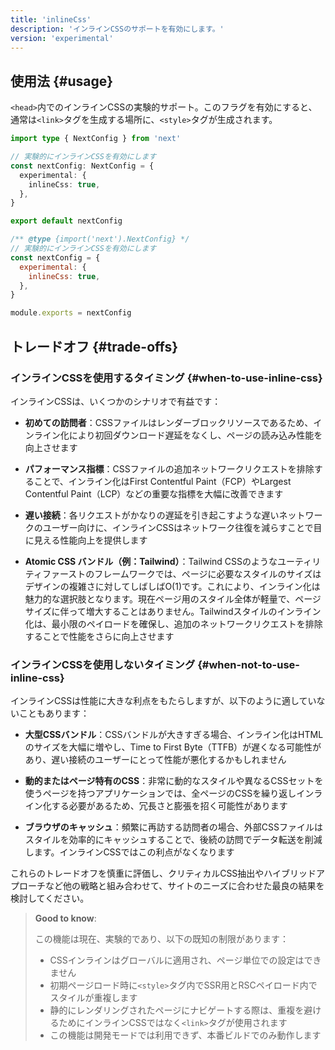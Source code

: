 ```yaml
---
title: 'inlineCss'
description: 'インラインCSSのサポートを有効にします。'
version: 'experimental'
---
```


## 使用法 {#usage}

`<head>`内でのインラインCSSの実験的サポート。このフラグを有効にすると、通常は`<link>`タグを生成する場所に、`<style>`タグが生成されます。

<Tabs>
<TabItem value="ts" label="TypeScript">

```ts title="next.config.ts" switcher
import type { NextConfig } from 'next'

// 実験的にインラインCSSを有効にします
const nextConfig: NextConfig = {
  experimental: {
    inlineCss: true,
  },
}

export default nextConfig
```

</TabItem>
<TabItem value="js" label="JavaScript">

```js title="next.config.js" switcher
/** @type {import('next').NextConfig} */
// 実験的にインラインCSSを有効にします
const nextConfig = {
  experimental: {
    inlineCss: true,
  },
}

module.exports = nextConfig
```

</TabItem>
</Tabs>

## トレードオフ {#trade-offs}

### インラインCSSを使用するタイミング {#when-to-use-inline-css}

インラインCSSは、いくつかのシナリオで有益です：

- **初めての訪問者**：CSSファイルはレンダーブロックリソースであるため、インライン化により初回ダウンロード遅延をなくし、ページの読み込み性能を向上させます

- **パフォーマンス指標**：CSSファイルの追加ネットワークリクエストを排除することで、インライン化はFirst Contentful Paint（FCP）やLargest Contentful Paint（LCP）などの重要な指標を大幅に改善できます

- **遅い接続**：各リクエストがかなりの遅延を引き起こすような遅いネットワークのユーザー向けに、インラインCSSはネットワーク往復を減らすことで目に見える性能向上を提供します

- **Atomic CSS バンドル（例：Tailwind）**：Tailwind CSSのようなユーティリティファーストのフレームワークでは、ページに必要なスタイルのサイズはデザインの複雑さに対してしばしばO(1)です。これにより、インライン化は魅力的な選択肢となります。現在ページ用のスタイル全体が軽量で、ページサイズに伴って増大することはありません。Tailwindスタイルのインライン化は、最小限のペイロードを確保し、追加のネットワークリクエストを排除することで性能をさらに向上させます

### インラインCSSを使用しないタイミング {#when-not-to-use-inline-css}

インラインCSSは性能に大きな利点をもたらしますが、以下のように適していないこともあります：

- **大型CSSバンドル**：CSSバンドルが大きすぎる場合、インライン化はHTMLのサイズを大幅に増やし、Time to First Byte（TTFB）が遅くなる可能性があり、遅い接続のユーザーにとって性能が悪化するかもしれません
- **動的またはページ特有のCSS**：非常に動的なスタイルや異なるCSSセットを使うページを持つアプリケーションでは、全ページのCSSを繰り返しインライン化する必要があるため、冗長さと膨張を招く可能性があります

- **ブラウザのキャッシュ**：頻繁に再訪する訪問者の場合、外部CSSファイルはスタイルを効率的にキャッシュすることで、後続の訪問でデータ転送を削減します。インラインCSSではこの利点がなくなります

これらのトレードオフを慎重に評価し、クリティカルCSS抽出やハイブリッドアプローチなど他の戦略と組み合わせて、サイトのニーズに合わせた最良の結果を検討してください。

> **Good to know**:
>
> この機能は現在、実験的であり、以下の既知の制限があります：
>
> - CSSインラインはグローバルに適用され、ページ単位での設定はできません
> - 初期ページロード時に`<style>`タグ内でSSR用とRSCペイロード内でスタイルが重複します
> - 静的にレンダリングされたページにナビゲートする際は、重複を避けるためにインラインCSSではなく`<link>`タグが使用されます
> - この機能は開発モードでは利用できず、本番ビルドでのみ動作します
